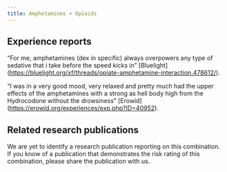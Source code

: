---
title: Amphetamines + Opioids
---
## Experience reports

“For me, amphetamines (dex in specific) always overpowers any type of sedative that i take before the speed kicks in” [Bluelight] (https://bluelight.org/xf/threads/opiate-amphetamine-interaction.478612/).

“I was in a very good mood, very relaxed and pretty much had the upper effects of the amphetamines with a strong as hell body high from the Hydrocodone without the drowsiness” [Erowid] (https://erowid.org/experiences/exp.php?ID=40952).

## Related research publications

We are yet to identify a research publication reporting on this combination. If you know of a publication that demonstrates the risk rating of this combination, please share the publication with us.
